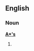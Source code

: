 {{see|Appendix:Variations of "as"}}
==English==

===Noun===
'''[[A]][[*]][['s]]'''

# {{plural of|[[A*]]}}